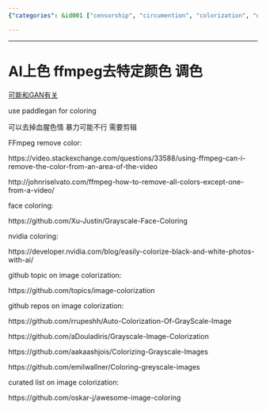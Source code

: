 ```yaml
---
{"categories": &id001 ["censorship", "circumention", "colorization", "decolorization", "hue tweaks", "NSFW", "pyjom", "video generation", "video processing"], "category": "Image Processing", "date": "2022-05-28 08:12:37", "description": "This article explores the utilization of AI techniques, specifically PaddleGAN, for colorizing images and videos. Additionally, it highlights other tools and GitHub repositories available for image colorization.", "tags": *id001, "title": "Ai上色"}

---
```


------

# AI上色 ffmpeg去特定颜色 调色

[可能和GAN有关](https://aistudio.baidu.com/aistudio/projectdetail/1161285?channelType=0&channel=0)

use paddlegan for coloring

可以去掉血腥色情 暴力可能不行 需要剪辑

FFmpeg remove color:

https://video.stackexchange.com/questions/33588/using-ffmpeg-can-i-remove-the-color-from-an-area-of-the-video

http://johnriselvato.com/ffmpeg-how-to-remove-all-colors-except-one-from-a-video/

face coloring:

https://github.com/Xu-Justin/Grayscale-Face-Coloring

nvidia coloring:

https://developer.nvidia.com/blog/easily-colorize-black-and-white-photos-with-ai/

github topic on image colorization:

https://github.com/topics/image-colorization

github repos on image colorization:

https://github.com/rrupeshh/Auto-Colorization-Of-GrayScale-Image

https://github.com/aDouladiris/Grayscale-Image-Colorization

https://github.com/aakaashjois/Colorizing-Grayscale-Images

https://github.com/emilwallner/Coloring-greyscale-images

curated list on image colorization:

https://github.com/oskar-j/awesome-image-coloring

